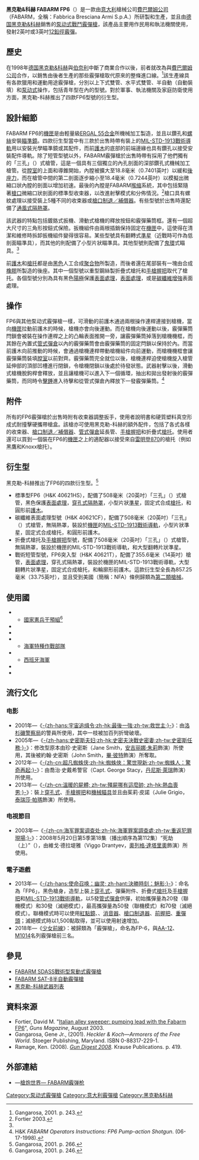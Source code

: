 {{noteTA
|G1=軍事
|G2=長度單位
|G3=Firearms
}}
{{Infobox Weapon
|name= {{Lang|en|FABARM FP6}}
|image= File:H&KFabarmFP6entry.jpg
|image_size= 300px
|caption= FABARM FP6突入型霰彈槍，這款衍生型具有一根14英吋槍管，並且受到美國{{Link-en|全國槍械法|National Firearms Act}}（NFA）條例歸類為[[第二類槍械|第二類槍械]]
|origin= <div class="NavFrame collapsed" style="color: black; background-color: #FFFFFF; margin: 0 auto; padding: 0 10px; text-align: left;"><div class="NavHead" style="background-color: #FFFFFF; margin: 0 auto; padding: 0 10px; font-weight:normal;"></div><div class="NavContent" style="background-color: #FFFFFF; margin: 0 auto; padding: 0 10px;">
* {{flagcountry|Germany}}
* {{flagcountry|Italy}}
</div>
</div>
|type= [[泵动式|泵动式]][[戰鬥霰彈槍|戰鬥]][[霰彈槍|霰彈槍]]
<!-- Type selection -->
|is_ranged= yes
|is_bladed= 
|is_explosive= 
|is_artillery= 
|is_vehicle= 
|is_missile= 
|is_UK= 
<!-- Service history -->
|service= 
|used_by= 
|wars= 
<!-- Production history -->
|designer= [[費巴爾姆公司|費巴爾姆公司]]（FABARM）
|design_date= 1998年
|manufacturer= 費巴爾姆公司（FABARM）
|unit_cost= 
|production_date= 1998年—
|number= 
|variants= 參見[[#衍生型|衍生型]]
<!-- General specifications -->
|spec_label= 
|weight= 空槍：標準型：2.99[[千克|千克]]（6.6[[磅|磅]]）<ref name="Ramage 2008, p. 419">Ramage 2008, p. 419.</ref>
|length= <div class="NavFrame collapsed" style="color: black; background-color: #FFFFFF; margin: 0 auto; padding: 0 10px; text-align: left;"><div class="NavHead" style="background-color: #FFFFFF; margin: 0 auto; padding: 0 10px; font-weight:normal;"></div><div class="NavContent" style="background-color: #FFFFFF; margin: 0 auto; padding: 0 10px;">
* 標準型：1,047.75[[毫米|毫米]]（41.25[[英寸|英寸]]）<ref name="Ramage 2008, p. 419"/>
* 突入型：857,25毫米（33.75英吋）
</div>
</div>
|part_length= <div class="NavFrame collapsed" style="color: black; background-color: #FFFFFF; margin: 0 auto; padding: 0 10px; text-align: left;"><div class="NavHead" style="background-color: #FFFFFF; margin: 0 auto; padding: 0 10px; font-weight:normal;"></div><div class="NavContent" style="background-color: #FFFFFF; margin: 0 auto; padding: 0 10px;">
* 標準型：508毫米（20英吋）
* 突入型：355.6毫米（14英吋）
</div>
</div>
|width= 
|height= 
|diameter= 
|crew= 
<!-- Ranged weapon specifications --> 
|cartridge= [[霰彈|12鉛徑霰彈]]
|caliber= <div class="NavFrame collapsed" style="color: black; background-color: #FFFFFF; margin: 0 auto; padding: 0 10px; text-align: left;"><div class="NavHead" style="background-color: #FFFFFF; margin: 0 auto; padding: 0 10px; font-weight:normal;"></div><div class="NavContent" style="background-color: #FFFFFF; margin: 0 auto; padding: 0 10px;">
* 18.53×69.85毫米（.12×2.75英吋）
* 18.53×76.2毫米（.12×3英吋）
</div>
</div>
|barrels= 1根，「三孔」（{{Lang|en|Tribore}}）式槍管，外圍受穿孔式[[風冷|氣冷]][[槍管罩筒|隔熱罩]]所包覆
|action= [[泵动式|泵动式]]
|mode= {{Link-en|連發步槍|repeating rifle|連發}}
|rate= 
|velocity= 
|range= 30[[米_(单位)|公尺]]（32.81[[码|码]]）
|max_range= 
|feed= 5、7發內置式[[彈匣#管式彈倉|管式彈倉]]（未說明為2{{frac|3|4}}或3英吋）
|sights= <div class="NavFrame collapsed" style="color: black; background-color: #FFFFFF; margin: 0 auto; padding: 0 10px; text-align: left;"><div class="NavHead" style="background-color: #FFFFFF; margin: 0 auto; padding: 0 10px; font-weight:normal;"></div><div class="NavContent" style="background-color: #FFFFFF; margin: 0 auto; padding: 0 10px;">
* [[機械瞄具|機械瞄具]]：金屬[[機械瞄具#鬼環|鬼環]]式[[照門|照門]]和[[照準器|準星]]
* [[機匣|機匣]]頂部的[[皮卡汀尼導軌|MIL-STD-1913戰術導軌]]上安裝日間／夜間[[瞄準镜|光學瞄準鏡]]、[[紅點鏡|紅點鏡／反射式瞄準鏡]]、[[全像武器照準器|全息瞄準鏡]]、[[夜視鏡|夜視鏡]]和／或[[熱成像儀|熱成像儀]]（可拆卸）
</div>
</div>
<!-- 火炮規格 -->
|breech= 
|recoil= 
|carriage= 
|elevation= 
|traverse= 
<!-- 刃器規格 --> 
|blade_type= 
|hilt_type= 
|sheath_type= 
|head_type= 
|haft_type= 
<!-- 爆炸物內填炸藥規格 --> 
|filling= 
|filling_weight= 
|detonation= 
|yield= 
<!-- 車輛/飛彈規格 -->
|armour= 
|primary_armament= 
|secondary_arament= 
|engine= 
|engine_power= 
|transmission= 
|payload_capacity= 
|fuel_capacity= 
|pw_ratio= 
|suspension= 
|clearance= 
|vehicle_range= 
|speed= 
|guidance= 
|steering= 
<!-- Missiles only -->
|wingspan= 
|propellant= 
|ceiling= 
|altitude= 
|depth= 
|boost= 
|accuracy= 
|launch_platform= 
|transport= 
}}

'''黑克勒&科赫 FABARM FP6'''（{{Lang-en|Heckler & Koch FABARM FP6}}）是一款由[[意大利|意大利]]槍械公司[[費巴爾姆公司|費巴爾姆公司]]（FABARM，全稱：Fabbrica Bresciana Armi S.p.A.）所研製和生產，並且由[[德国|德国]][[黑克勒&科赫|黑克勒&科赫]]銷售的[[泵动式|泵动式]][[戰鬥霰彈槍|戰鬥]][[霰彈槍|霰彈槍]]，該產品主要用作民用和執法機關使用，發射2{{frac|3|4}}英吋或3英吋[[霰彈|12鉛徑霰彈]]。

== 歷史 ==
在1998年[[德国|德国]][[黑克勒&科赫|黑克勒&科赫]]與[[伯奈利|伯奈利]]中斷了商業合作以後，前者就改為與[[費巴爾姆公司|費巴爾姆公司]]合作，以銷售由後者生產的那些霰彈槍取代原來的整條進口線。<ref>Gangarosa, 2001. p. 243.</ref>該生產線具有各款獵用和運動用途霰彈槍，分別以上下式雙管、水平式雙管、半自動（自動裝填）和[[泵动式|泵动式]]操作，包括青年型在內的型號。對於軍事、執法機關及家庭防衛使用方面，黑克勒-科赫推出了四款FP6型號的衍生型。

== 設計細節 ==
FABARM FP6的[[機匣|機匣]]是由輕量級[[7075鋁合金|ERGAL 55]][[合金|合金]]所機械加工製造，並且以鑽孔和[[螺絲|螺絲]]安裝[[瞄準鏡|瞄準鏡]]。四款衍生型當中有三款於出售時帶有裝上的[[皮卡汀尼導軌|MIL-STD-1913戰術導軌]]用以安裝光學瞄準鏡或其配件，而前[[護木|護木]]的底部的前端邊緣也具有鑽孔以接受安裝配件導軌。除了短管型號以外，FABARM霰彈槍於出售時帶有採用了他們獨有的「三孔」（{{Lang-en|Tribore}}）式槍管，這是一個具有三個獨立的內孔剖面的深部鑽孔式機械加工槍管。從[[膛室|膛室]]的上面和導錐開始，內膛被擴大至18.8毫米（0.7401英吋）以緩和[[後座力|後座力]]，而在槍管中間的第二剖面逐步縮小至18.4毫米（0.7244英吋）以模擬出微縮口狀內膛的剖面以增加初速。最後的內膛是FABARM[[喉缩|喉缩]]系統，其中包括緊隨著[[槍口|槍口]]微縮口狀剖面的標準型收束器，以改進射擊模式和分佈情況。<ref name="FORTIER">Fortier 2003.</ref>槍口具有螺紋處理以接受裝上5種不同的收束器或[[砲口制動器|槍口制退／補償器]]。有些型號於出售時還配備了[[槍管罩筒|通風式隔熱罩]]。

該武器的特點包括鍍鉻式扳機、滑動式槍機的釋放按鈕和霰彈藥筒框。還有一個超大尺寸的三角形按鈕式保險。扳機組件由兩根插銷保持固定在[[機匣|機匣]]中，這使得在清潔和維修時拆卸扳機組件變得很容易。某些型號具有翻轉式[[照準器|準星]]（近戰時可作為低剖面瞄準具），而其他的則配備了小型片狀瞄準具。其他型號則配備了[[機械瞄具#鬼環|鬼環]]式瞄具。<ref name="Ramage 2008, p. 419"/>

前[[護木|護木]]和[[槍托|槍托]]都是由[[黑色|黑色]]人工合成[[聚合物|聚合物]]所製造，而後者還在尾部裝有一塊由合成[[橡膠|橡膠]]所製造的後座{{Link-en|緩衝墊|Recoil pad}}。其中一個型號以重型鋼絲製折疊式槍托和[[手槍握把|手槍握把]]取代了槍托。各個型號分別為具有黑色[[陽極|陽極]]保護[[表面處理|表面處理]]，{{Link-en|塗料光澤|Paint sheen|啞光}}[[表面處理|表面處理]]，或是[[碳纖維|碳纖維]][[碳纖維增強聚合物|增強]]表面處理。

== 操作 ==
FP6與其他泵动式霰彈槍一樣，可滑動的前護木通過兩根操作連桿連接到槍機，當向[[機匣|機匣]]拉動前護木的時候，槍機亦會向後運動。而在槍機向後運動以後，霰彈藥筒閂鎖會被裝在操作連桿之上的凸輪表面推開一旁，讓霰彈藥筒掉落到槍機機框，而其餘在內置式[[彈匣#管式彈倉|管式彈倉]]以內的霰彈藥筒會由霰彈藥筒的固定閂鎖以保持於內。而當前護木向前推動的時候，會通過槍機連桿帶動槍機組件向前運動，而槍機機框會讓霰彈藥筒裝填[[膛室|膛室]]以前對齊。霰彈藥筒完全就位以後，槍機連桿迫使槍機旋入槍管延伸部的頂部凹槽進行閉鎖，令槍機閉鎖以後處於待發狀態。武器射擊以後，滑動式槍機脫鉤桿會釋放，並且讓槍機可以進入下一個循環，抽出和拋出發射後的霰彈藥筒，而同時令[[擊錘|擊錘]]進入待擊和從管式彈倉內釋放下一發霰彈藥筒。<ref>H&K ''FABARM Operators Instructions: FP6 Pump-action Shotgun''. (06-17-1998).</ref>

== 附件 ==
所有的FP6霰彈槍於出售時附有收束器調整扳手，使用者說明書和硬質塑料真空形成式耐撞擊硬攜帶槍盒。該槍亦可使用黑克勒-科赫的額外配件，包括了各式各樣的收束器、[[砲口制動器|槍口制退／補償器]]、[[彈匣#管式彈倉|管式彈倉]]延長管、[[手槍握把|手槍握把]]和折疊式[[槍托|槍托]]。使用者還可以買到一個裝在FP6的[[機匣|機匣]]之上的適配器以接受來自[[雷明登870泵動式霰彈槍|雷明登870]]的槍托（例如黑鷹和Knoxx槍托）。

== 衍生型 ==
黑克勒-科赫推出了FP6的四款衍生型。<ref>Gangarosa, 2001. p. 266.</ref>
* 標準型FP6（H&K 40621HS），配備了508毫米（20英吋）「三孔」（{{Lang|en|Tribore}}）式槍管，黑色保護[[表面處理|表面處理]]，[[槍管罩筒|穿孔式隔熱罩]]，小型片狀[[照準器|準星]]，固定式合成[[槍托|槍托]]，和圓形前[[護木|護木]]。
* 碳纖維表面處理型號（H&K 40621CF），配備了508毫米（20英吋）「三孔」（{{Lang|en|Tribore}}）式槍管，無隔熱罩，裝設於[[機匣|機匣]]的[[皮卡汀尼導軌|MIL-STD-1913戰術導軌]]，小型片狀準星，固定式合成槍托，和圓形前護木。
* 折疊式槍托及[[手槍握把|手槍握把]]型號，配備了508毫米（20英吋）「三孔」（{{Lang|en|Tribore}}）式槍管，無隔熱罩，裝設於機匣的MIL-STD-1913戰術導軌，和大型翻轉片狀準星。
* 戰術短管型號，FP6突入型（H&K 40621T），配備了355.6毫米（14英吋）槍管，{{Link-en|塗料光澤|Paint sheen|啞光}}[[表面處理|表面處理]]，穿孔式隔熱罩，裝設於機匣的MIL-STD-1913戰術導軌，大型翻轉片狀準星，固定式合成槍托，和輪廓形前護木。這款衍生型全長為857.25毫米（33.75英吋），並且受到美國{{Link-en|全國槍械法|National Firearms Act}}（簡稱：NFA）條例歸類為[[第二類槍械|第二類槍械]]。

== 使用國 ==
* {{flagcountry|France}}
** [[國家憲兵干預組|國家憲兵干預組]]<ref>Gangarosa, 2001. p. 246.</ref>
* {{flagcountry|Germany}}
* {{flagcountry|Italy}}
* {{flagcountry|Malaysia}}
** [[海軍特種作戰部隊|海軍特種作戰部隊]]
* {{flagcountry|Spain}}
** [[西班牙海軍|西班牙海軍]]{{tsl|en|Unidad de Operaciones Especiales|特别行動單位 (西班牙海軍)|特别行動單位}}
* {{flagcountry|United States}}
* {{flagcountry|Vatican City}}

== 流行文化 ==
=== 电影 ===
* 2001年—《[[宇宙追緝令|-{zh-hans:宇宙追缉令;zh-hk:最後一強;zh-tw:救世主;}-]]》：由[[洛杉磯警察局|洛杉磯警察局]]的警員所使用，其中一枝被加百列折彎破壞。
* 2005年—《[[史密斯夫妇|-{zh-hans:史密斯夫妇;zh-hk:史密夫決戰史密妻;zh-tw:史密斯任務;}-]]》：修改型原本由珍·史密斯（Jane Smith，[[安吉丽娜·朱莉|安吉丽娜·朱莉]]飾演）所使用，其後被約翰·史密斯（John Smith，[[畢·彼特|畢·彼特]]飾演）所奪取。
* 2012年—《[[蜘蛛人：驚奇再起|-{zh-cn:超凡蜘蛛侠;zh-hk:蜘蛛俠：驚世現新;zh-tw:蜘蛛人：驚奇再起;}-]]》：由喬治·史戴希警官（Capt. George Stacy，[[丹尼斯·萊瑞|丹尼斯·萊瑞]]飾演）所使用。
* 2013年—《[[熱血喪男|-{zh-cn:溫暖的屍體; zh-tw:殭屍哪有這麼帥; zh-hk:熱血喪男;}-]]》：裝上[[槍管罩筒|穿孔式]]、[[手槍握把|手槍握把]]和[[機械瞄具|機械瞄具]]並且由茱莉·皮諾（Julie Grigio，[[泰瑞莎·帕瑪|泰瑞莎·帕瑪]]飾演）所使用。

=== 电視節目 ===
* 2003年—《[[重返犯罪現場|-{zh-cn:海军罪案调查处;zh-hk:海軍罪案調查處;zh-tw:重返犯罪現場;}-]]》：2008年5月20日第5季第18集（播出順序為第112集）“死劫（上）”（{{Lang-en|Judgment Day （Part I）}}），由維戈·德拉堤雅（Viggo Drantyev，[[奧列格·達塔里奧|奧列格·達塔里奧]]飾演）所使用。

=== 電子遊戲 ===
* 2013年—《[[決勝時刻：魅影|-{zh-hans:使命召唤：幽灵; zh-hant:決勝時刻：魅影;}-]]》：命名為「FP6」，黑色槍身，造型上裝上[[槍管罩筒|穿孔式]]、彈藥附件、折疊式[[槍托|槍托]]及[[手槍握把|手槍握把]]和[[皮卡汀尼導軌|MIL-STD-1913戰術導軌]]，以5發[[彈匣#管式彈倉|管式彈倉]]供彈，初始攜彈量為20發（聯機模式）和30發（滅絕模式），最高攜彈量為50發（聯機模式）和70發（滅絕模式）。聯機模式時可以使用[[紅點鏡|紅點鏡]]、{{Link-en|EOTech全息瞄準鏡|EOTech|全息瞄準鏡}}、[[抑制器|消音器]]、[[砲口制動器|槍口制退器]]、[[輔助握把|前握把]]、[[霰彈塊|重彈頭]]；滅絕模式時以1,500點取得，並可以使用射速增加。
* 2018年—《[[少女前線|少女前線]]》：被歸類為「霰彈槍」，命名為FP-6，與[[AA-12自動霰彈槍|AA-12]]、[[伯奈利M4_Super_90半自動霰彈槍|M1014]]名列霰彈槍前三名。

== 參見 ==
* [[FABARM_SDASS戰術型泵動式霰彈槍|FABARM SDASS戰術型泵動式霰彈槍]]
* [[FABARM_SAT-8半自動霰彈槍|FABARM SAT-8半自動霰彈槍]]
* [[黑克勒-科赫武器列表|黑克勒-科赫武器列表]]

== 資料來源 ==
<div class="references-small">
<references />
* Fortier, David M. "[http://findarticles.com/p/articles/mi_m0BQY/is_8_49/ai_103381596/ Italian alley sweeper: pumping lead with the Fabarm FP6]{{Wayback|url=http://findarticles.com/p/articles/mi_m0BQY/is_8_49/ai_103381596/ |date=20111230195744 }}", ''Guns Magazine'',  August 2003.
* Gangarosa, Gene Jr., (2001). ''Heckler & Koch—Armorers of the Free World''. Stoeger Publishing, Maryland. ISBN 0-88317-229-1.
* Ramage, Ken. (2008). ''[http://books.google.com/books?id=j0hBPzNu_AQC&pg=PA419&lpg=PA419&dq=fabarm+fp6&source=bl&ots=-oBzh-K0fu&sig=iTHff3roe2T-Wo5y7XE56_HH9UM&hl=en&ei=gwlNSsuYE4KItgfB6IGhBA&sa=X&oi=book_result&ct=result&resnum=9 Gun Digest 2008]''. Krause Publications. p. 419.
</div>

== 外部連結 ==
* {{zh-hans icon}}—[http://pewpewpew.work/italy/fabarm/fabarm.htm 槍炮世界— FABARM霰弹枪]{{Wayback|url=http://pewpewpew.work/italy/fabarm/fabarm.htm |date=20200321111421 }}

{{HK firearms}}

[[Category:泵动式霰彈槍|Category:泵动式霰彈槍]]
[[Category:意大利霰彈槍|Category:意大利霰彈槍]]
[[Category:黑克勒&科赫|Category:黑克勒&科赫]]